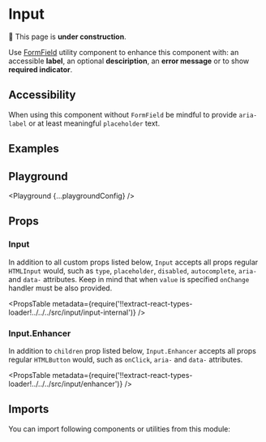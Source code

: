 



# Input

🚧 This page is **under construction**.

Use [FormField](/components/form-field) utility component to enhance this component with: an accessible **label**, an optional **desciription**, an **error message** or to show **required indicator**.

## Accessibility

When using this component without `FormField` be mindful to provide `aria-label` or at least meaningful `placeholder` text.

## Examples

<Example title="Basic Usage" path="input/basic-usage">
  <BasicUsage />
</Example>

<Example title="Sizes" path="input/sizes">
  <Sizes />
</Example>

<Example title="Types" path="input/types">
  <Types />
</Example>

<Example title="States" path="input/states">
  <States />
</Example>

<Example title="With Enhancers" path="input/with-enhancers">
  <WithEnhancers />
</Example>

<Example title="Inverted" path="input/inverted" darkPreview>
  <Inverted />
</Example>

## Playground

<Playground {...playgroundConfig} />

## Props

### Input

In addition to all custom props listed below, `Input` accepts all props regular `HTMLInput` would, such as `type`, `placeholder`, `disabled`, `autocomplete`, `aria-` and `data-` attributes. Keep in mind that when `value` is specified `onChange` handler must be also provided.

<PropsTable
  metadata={require('!!extract-react-types-loader!../../../src/input/input-internal')}
/>

### Input.Enhancer

In addition to `children` prop listed below, `Input.Enhancer` accepts all props regular `HTMLButton` would, such as `onClick`, `aria-` and `data-` attributes.

<PropsTable
  metadata={require('!!extract-react-types-loader!../../../src/input/enhancer')}
/>

## Imports

You can import following components or utilities from this module:

<Imports module={InputExports} path="@datacamp/waffles/input" />
